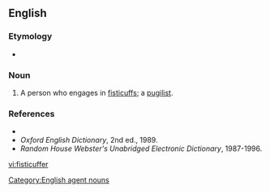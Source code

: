 ==English==

===Etymology===
* {{suffix|fisticuff|er|lang=en}}

===Noun===
{{en-noun}}

# {{context|archaic|lang=en}} A person who engages in [[fisticuffs]]; a [[pugilist]].

===References===
*{{R:Dictionary.com}}
*''Oxford English Dictionary'', 2nd ed., 1989.
*''Random House Webster's Unabridged Electronic Dictionary'', 1987-1996.

[[vi:fisticuffer]]


[[Category:English agent nouns]]